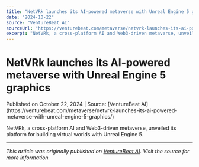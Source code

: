 ```yaml
---
title: "NetVRk launches its AI-powered metaverse with Unreal Engine 5 graphics"
date: "2024-10-22"
source: "VentureBeat AI"
sourceUrl: "https://venturebeat.com/metaverse/netvrk-launches-its-ai-powered-metaverse-with-unreal-engine-5-graphics/"
excerpt: "NetVRk, a cross-platform AI and Web3-driven metaverse, unveiled its platform for building virtual worlds with Unreal Engine 5...."
---
```


# NetVRk launches its AI-powered metaverse with Unreal Engine 5 graphics

<div class="text-sm text-gray-500 mb-4">
  Published on October 22, 2024 | Source: [VentureBeat AI](https://venturebeat.com/metaverse/netvrk-launches-its-ai-powered-metaverse-with-unreal-engine-5-graphics/)
</div>

NetVRk, a cross-platform AI and Web3-driven metaverse, unveiled its platform for building virtual worlds with Unreal Engine 5.

---

*This article was originally published on [VentureBeat AI](https://venturebeat.com/metaverse/netvrk-launches-its-ai-powered-metaverse-with-unreal-engine-5-graphics/). Visit the source for more information.*
